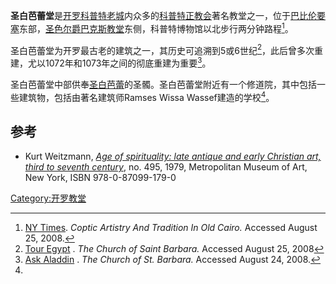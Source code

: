 {{otheruse|圣白芭蕾堂}}
{{Infobox church
| name             = 圣白芭蕾堂
| color            = #ff9900
| image            = St Barbara Church interior.jpg
| denomination     = [[科普特正教会|科普特正教会]]
| founded_date     = 5世纪
| country          = [[埃及|埃及]] <ref name="Yahoo">[http://travel.yahoo.com/p-travelguide-2759183-church_of_st_barbara_sitt_barbara_cairo-i Yahoo! Travel Guide]. ''The Coptic Orthodox Church of Sitt Barbara''. Accessed August 25, 2008.</ref>
| website          = {{official}}
}}
'''圣白芭蕾堂'''是[[开罗科普特老城|开罗科普特老城]]内众多的[[科普特正教会|科普特正教会]]著名教堂之一，位于[[巴比伦要塞|巴比伦要塞]]东部，[[圣色尔爵巴克斯教堂|圣色尔爵巴克斯教堂]]东侧，科普特博物馆以北步行两分钟路程<ref>[http://query.nytimes.com/gst/fullpage.html?res=950DE5D61239F932A35752C0A96F948260&sec=&spon=&pagewanted=3 NY Times]. ''Coptic Artistry And Tradition In Old Cairo.'' Accessed August 25, 2008.</ref>。

圣白芭蕾堂为开罗最古老的建筑之一，其历史可追溯到5或6世纪<ref name="Tour Egypt">[http://www.touregypt.net/featurestories/barbara.htm Tour Egypt] {{Wayback|url=http://www.touregypt.net/featurestories/barbara.htm |date=20140201215658 }}. ''The Church of Saint Barbara.'' Accessed August 25, 2008</ref>，此后曾多次重建，尤以1072年和1073年之间的彻底重建为重要<ref name="Ask Aladdin">[http://www.ask-aladdin.com/barbara.html Ask Aladdin] {{Wayback|url=http://www.ask-aladdin.com/barbara.html |date=20080906124407 }}. ''The Church of St. Barbara.'' Accessed August 24, 2008.</ref>。

圣白芭蕾堂中部供奉[[圣白芭蕾|圣白芭蕾]]的圣髑。圣白芭蕾堂附近有一个修道院，其中包括一些建筑物，包括由著名建筑师Ramses Wissa Wassef建造的学校<ref name="Tour Egypt"/>。 

== 参考 ==
* Kurt Weitzmann, ''[http://libmma.contentdm.oclc.org/cdm/compoundobject/collection/p15324coll10/id/41994 Age of spirituality: late antique and early Christian art, third to seventh century]{{Wayback|url=http://libmma.contentdm.oclc.org/cdm/compoundobject/collection/p15324coll10/id/41994 |date=20130224030434 }}'', no. 495, 1979, Metropolitan Museum of Art, New York, ISBN 978-0-87099-179-0
{{Reflist}}
{{commonscat}}
{{coord|30.0057|31.2311|type:landmark_region:EG|display=title}}

{{church-stub}}
[[Category:开罗教堂|Category:开罗教堂]]